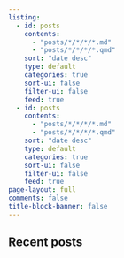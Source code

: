 ```yaml
---
listing:
  - id: posts
    contents:
      - "posts/*/*/*/*.md"
      - "posts/*/*/*/*.qmd"
    sort: "date desc"
    type: default
    categories: true
    sort-ui: false
    filter-ui: false
    feed: true
  - id: posts
    contents:
      - "posts/*/*/*/*.md"
      - "posts/*/*/*/*.qmd"
    sort: "date desc"
    type: default
    categories: true
    sort-ui: false
    filter-ui: false
    feed: true
page-layout: full
comments: false
title-block-banner: false
---
```


## Recent posts 

::: {#posts}
:::
